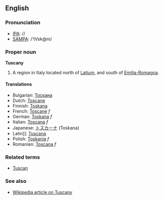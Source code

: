 ==English==
===Pronunciation===
*[[IPA]]: //
*[[SAMPA]]: /'tVsk@ni/

===Proper noun===
'''Tuscany'''

#A region in Italy located north of [[Latium]], and south of [[Emilia-Romagna]]. 

====Translations====

*Bulgarian: [[Тоскана]]
*Dutch: [[Toscane]]
*Finnish: [[Toskana]]
*French: [[Toscane]] ''f''
*German: [[Toskana]] ''f''
*Italian: [[Toscana]] ''f''
*Japanese: [[トスカーナ]] (Toskana)
*Latin]]: [[Tuscana]]
*Polish: [[Toskania]] ''f''
*Romanian: [[Toscana]] ''f''

===Related terms===
*[[Tuscan]]

===See also===
*[[w:Tuscany|Wikipedia article on Tuscany]]